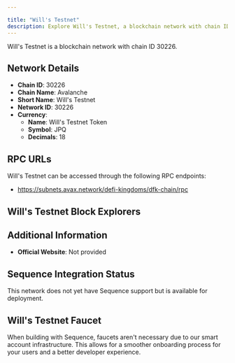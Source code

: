 ```yaml
---

title: "Will's Testnet"
description: Explore Will's Testnet, a blockchain network with chain ID 30226. Learn about its native currency, Will's Testnet Token, and how to interact with the network.
---
```




Will's Testnet is a blockchain network with chain ID 30226.

## Network Details

- **Chain ID**: 30226
- **Chain Name**: Avalanche
- **Short Name**: Will's Testnet
- **Network ID**: 30226
- **Currency**: 
  - **Name**: Will's Testnet Token
  - **Symbol**: JPQ
  - **Decimals**: 18

## RPC URLs

Will's Testnet can be accessed through the following RPC endpoints:

- https://subnets.avax.network/defi-kingdoms/dfk-chain/rpc

## Will's Testnet Block Explorers



## Additional Information

- **Official Website**: Not provided

## Sequence Integration Status

This network does not yet have Sequence support but is available for deployment.

## Will's Testnet Faucet

When building with Sequence, faucets aren't necessary due to our smart account infrastructure. This allows for a smoother onboarding process for your users and a better developer experience.
